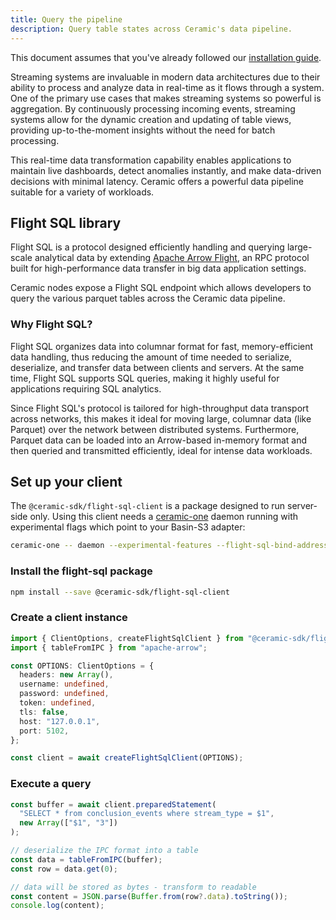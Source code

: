 ```yaml
---
title: Query the pipeline
description: Query table states across Ceramic's data pipeline.
---
```


<Callout>

This document assumes that you've already followed our
[installation guide](/ceramic/usage/installation).

</Callout>

Streaming systems are invaluable in modern data architectures due to their ability to process and
analyze data in real-time as it flows through a system. One of the primary use cases that makes
streaming systems so powerful is aggregation. By continuously processing incoming events, streaming
systems allow for the dynamic creation and updating of table views, providing up-to-the-moment
insights without the need for batch processing.

This real-time data transformation capability enables applications to maintain live dashboards,
detect anomalies instantly, and make data-driven decisions with minimal latency. Ceramic offers a
powerful data pipeline suitable for a variety of workloads.

## Flight SQL library

Flight SQL is a protocol designed efficiently handling and querying large-scale analytical data by
extending [Apache Arrow Flight](https://arrow.apache.org/blog/2019/10/13/introducing-arrow-flight/),
an RPC protocol built for high-performance data transfer in big data application settings.

Ceramic nodes expose a Flight SQL endpoint which allows developers to query the various parquet
tables across the Ceramic data pipeline.

### Why Flight SQL?

Flight SQL organizes data into columnar format for fast, memory-efficient data handling, thus
reducing the amount of time needed to serialize, deserialize, and transfer data between clients and
servers. At the same time, Flight SQL supports SQL queries, making it highly useful for applications
requiring SQL analytics.

Since Flight SQL's protocol is tailored for high-throughput data transport across networks, this
makes it ideal for moving large, columnar data (like Parquet) over the network between distributed
systems. Furthermore, Parquet data can be loaded into an Arrow-based in-memory format and then
queried and transmitted efficiently, ideal for intense data workloads.

## Set up your client

The `@ceramic-sdk/flight-sql-client` is a package designed to run server-side only. Using this
client needs a [ceramic-one](https://github.com/ceramicnetwork/rust-ceramic) daemon running with
experimental flags which point to your Basin-S3 adapter:

```bash
ceramic-one -- daemon --experimental-features --flight-sql-bind-address 0.0.0.0:5102 --s3-bucket your-basin-account.your-bucket-name
```

<Steps>

<Step>

### Install the flight-sql package

```bash
npm install --save @ceramic-sdk/flight-sql-client
```

</Step>

<Step>

### Create a client instance

```typescript
import { ClientOptions, createFlightSqlClient } from "@ceramic-sdk/flight-sql-client";
import { tableFromIPC } from "apache-arrow";

const OPTIONS: ClientOptions = {
  headers: new Array(),
  username: undefined,
  password: undefined,
  token: undefined,
  tls: false,
  host: "127.0.0.1",
  port: 5102,
};

const client = await createFlightSqlClient(OPTIONS);
```

</Step>

<Step>

### Execute a query

```typescript
const buffer = await client.preparedStatement(
  "SELECT * from conclusion_events where stream_type = $1",
  new Array(["$1", "3"])
);

// deserialize the IPC format into a table
const data = tableFromIPC(buffer);
const row = data.get(0);

// data will be stored as bytes - transform to readable
const content = JSON.parse(Buffer.from(row?.data).toString());
console.log(content);
```

</Step>

</Steps>
